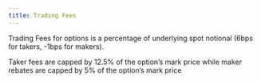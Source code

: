 ```yaml
---
title: Trading Fees
---
```


Trading Fees for options is a percentage of underlying spot notional (6bps for takers, -1bps for makers).

Taker fees are capped by 12.5% of the option’s mark price while maker rebates are capped by 5% of the option’s mark price
